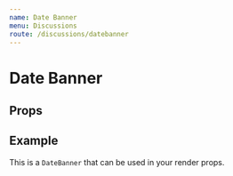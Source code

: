 ```yaml
---
name: Date Banner
menu: Discussions
route: /discussions/datebanner
---
```



# Date Banner

## Props

<Props of={DateBanner} />

## Example

This is a `DateBanner` that can be used in your render props.

<Playground>
  <DateBanner date={new Date()} />
</Playground>
